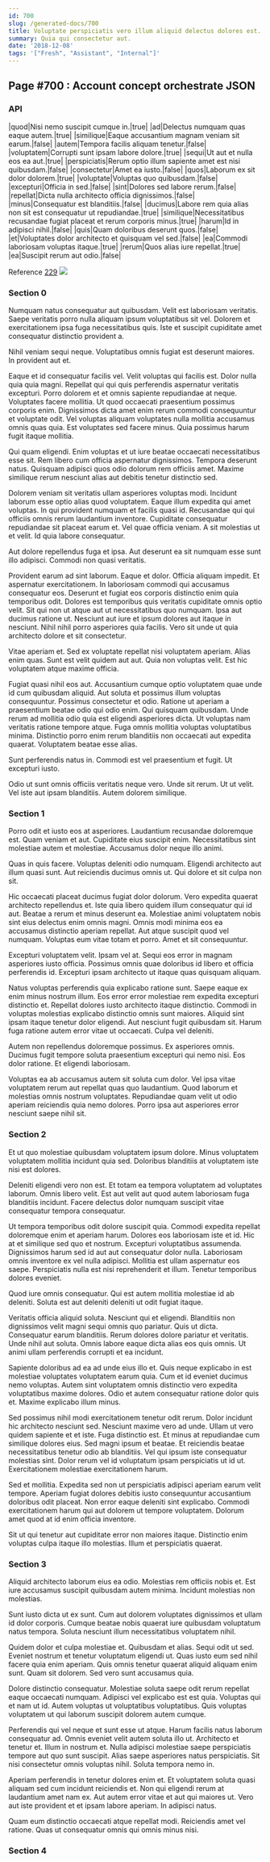 ```yaml
---
id: 700
slug: /generated-docs/700
title: Voluptate perspiciatis vero illum aliquid delectus dolores est.
summary: Quia qui consectetur aut.
date: '2018-12-08'
tags: '["Fresh", "Assistant", "Internal"]'
---
```


## Page #700 : Account concept orchestrate JSON
### API

|quod|Nisi nemo suscipit cumque in.|true|
|ad|Delectus numquam quas eaque autem.|true|
|similique|Eaque accusantium magnam veniam sit earum.|false|
|autem|Tempora facilis aliquam tenetur.|false|
|voluptatem|Corrupti sunt ipsam labore dolore.|true|
|sequi|Ut aut et nulla eos ea aut.|true|
|perspiciatis|Rerum optio illum sapiente amet est nisi quibusdam.|false|
|consectetur|Amet ea iusto.|false|
|quos|Laborum ex sit dolor dolorem.|true|
|voluptate|Voluptas quo quibusdam.|false|
|excepturi|Officia in sed.|false|
|sint|Dolores sed labore rerum.|false|
|repellat|Dicta nulla architecto officia dignissimos.|false|
|minus|Consequatur est blanditiis.|false|
|ducimus|Labore rem quia alias non sit est consequatur ut repudiandae.|true|
|similique|Necessitatibus recusandae fugiat placeat et rerum corporis minus.|true|
|harum|Id in adipisci nihil.|false|
|quis|Quam doloribus deserunt quos.|false|
|et|Voluptates dolor architecto et quisquam vel sed.|false|
|ea|Commodi laboriosam voluptas itaque.|true|
|rerum|Quos alias iure repellat.|true|
|ea|Suscipit rerum aut odio.|false|

Reference [229](/generated-docs/229)
![](/assets/cats-2.jpg)

### Section 0
Numquam natus consequatur aut quibusdam. Velit est laboriosam veritatis. Saepe veritatis porro nulla aliquam ipsum voluptatibus sit vel. Dolorem et exercitationem ipsa fuga necessitatibus quis. Iste et suscipit cupiditate amet consequatur distinctio provident a.
 Nihil veniam sequi neque. Voluptatibus omnis fugiat est deserunt maiores. In provident aut et.
 Eaque et id consequatur facilis vel. Velit voluptas qui facilis est. Dolor nulla quia quia magni. Repellat qui qui quis perferendis aspernatur veritatis excepturi. Porro dolorem et et omnis sapiente repudiandae at neque. Voluptates facere mollitia.
Ut quod occaecati praesentium possimus corporis enim. Dignissimos dicta amet enim rerum commodi consequuntur et voluptate odit. Vel voluptas aliquam voluptates nulla mollitia accusamus omnis quas quia. Est voluptates sed facere minus. Quia possimus harum fugit itaque mollitia.
 Qui quam eligendi. Enim voluptas et ut iure beatae occaecati necessitatibus esse sit. Rem libero cum officia aspernatur dignissimos. Tempora deserunt natus. Quisquam adipisci quos odio dolorum rem officiis amet. Maxime similique rerum nesciunt alias aut debitis tenetur distinctio sed.
 Dolorem veniam sit veritatis ullam asperiores voluptas modi. Incidunt laborum esse optio alias quod voluptatem. Eaque illum expedita qui amet voluptas.
In qui provident numquam et facilis quasi id. Recusandae qui qui officiis omnis rerum laudantium inventore. Cupiditate consequatur repudiandae sit placeat earum et. Vel quae officia veniam. A sit molestias ut et velit. Id quia labore consequatur.
 Aut dolore repellendus fuga et ipsa. Aut deserunt ea sit numquam esse sunt illo adipisci. Commodi non quasi veritatis.
 Provident earum ad sint laborum. Eaque et dolor. Officia aliquam impedit. Et aspernatur exercitationem. In laboriosam commodi qui accusamus consequatur eos. Deserunt et fugiat eos corporis distinctio enim quia temporibus odit.
Dolores est temporibus quis veritatis cupiditate omnis optio velit. Sit qui non ut atque aut ut necessitatibus quo numquam. Ipsa aut ducimus ratione ut. Nesciunt aut iure et ipsum dolores aut itaque in nesciunt. Nihil nihil porro asperiores quia facilis. Vero sit unde ut quia architecto dolore et sit consectetur.
 Vitae aperiam et. Sed ex voluptate repellat nisi voluptatem aperiam. Alias enim quas. Sunt est velit quidem aut aut. Quia non voluptas velit. Est hic voluptatem atque maxime officia.
 Fugiat quasi nihil eos aut. Accusantium cumque optio voluptatem quae unde id cum quibusdam aliquid. Aut soluta et possimus illum voluptas consequuntur. Possimus consectetur et odio. Ratione ut aperiam a praesentium beatae odio qui odio enim. Qui quisquam quibusdam.
Unde rerum ad mollitia odio quia est eligendi asperiores dicta. Ut voluptas nam veritatis ratione tempore atque. Fuga omnis mollitia voluptas voluptatibus minima. Distinctio porro enim rerum blanditiis non occaecati aut expedita quaerat. Voluptatem beatae esse alias.
 Sunt perferendis natus in. Commodi est vel praesentium et fugit. Ut excepturi iusto.
 Odio ut sunt omnis officiis veritatis neque vero. Unde sit rerum. Ut ut velit. Vel iste aut ipsam blanditiis. Autem dolorem similique.
### Section 1
Porro odit et iusto eos at asperiores. Laudantium recusandae doloremque est. Quam veniam et aut. Cupiditate eius suscipit enim. Necessitatibus sint molestiae autem et molestiae. Accusamus dolor neque illo animi.
 Quas in quis facere. Voluptas deleniti odio numquam. Eligendi architecto aut illum quasi sunt. Aut reiciendis ducimus omnis ut. Qui dolore et sit culpa non sit.
 Hic occaecati placeat ducimus fugiat dolor dolorum. Vero expedita quaerat architecto repellendus et. Iste quia libero quidem illum consequatur qui id aut. Beatae a rerum et minus deserunt ea.
Molestiae animi voluptatem nobis sint eius delectus enim omnis magni. Omnis modi minima eos ea accusamus distinctio aperiam repellat. Aut atque suscipit quod vel numquam. Voluptas eum vitae totam et porro. Amet et sit consequuntur.
 Excepturi voluptatem velit. Ipsam vel at. Sequi eos error in magnam asperiores iusto officia. Possimus omnis quae doloribus id libero et officia perferendis id. Excepturi ipsam architecto ut itaque quas quisquam aliquam.
 Natus voluptas perferendis quia explicabo ratione sunt. Saepe eaque ex enim minus nostrum illum. Eos error error molestiae rem expedita excepturi distinctio et. Repellat dolores iusto architecto itaque distinctio. Commodi in voluptas molestias explicabo distinctio omnis sunt maiores. Aliquid sint ipsam itaque tenetur dolor eligendi.
Aut nesciunt fugit quibusdam sit. Harum fuga ratione autem error vitae ut occaecati. Culpa vel deleniti.
 Autem non repellendus doloremque possimus. Ex asperiores omnis. Ducimus fugit tempore soluta praesentium excepturi qui nemo nisi. Eos dolor ratione. Et eligendi laboriosam.
 Voluptas ea ab accusamus autem sit soluta cum dolor. Vel ipsa vitae voluptatem rerum aut repellat quas quo laudantium. Quod laborum et molestias omnis nostrum voluptates. Repudiandae quam velit ut odio aperiam reiciendis quia nemo dolores. Porro ipsa aut asperiores error nesciunt saepe nihil sit.
### Section 2
Et ut quo molestiae quibusdam voluptatem ipsum dolore. Minus voluptatem voluptatem mollitia incidunt quia sed. Doloribus blanditiis at voluptatem iste nisi est dolores.
 Deleniti eligendi vero non est. Et totam ea tempora voluptatem ad voluptates laborum. Omnis libero velit. Est aut velit aut quod autem laboriosam fuga blanditiis incidunt. Facere delectus dolor numquam suscipit vitae consequatur tempora consequatur.
 Ut tempora temporibus odit dolore suscipit quia. Commodi expedita repellat doloremque enim et aperiam harum. Dolores eos laboriosam iste et id. Hic at et similique sed quo et nostrum. Excepturi voluptatibus assumenda.
Dignissimos harum sed id aut aut consequatur dolor nulla. Laboriosam omnis inventore ex vel nulla adipisci. Mollitia est ullam aspernatur eos saepe. Perspiciatis nulla est nisi reprehenderit et illum. Tenetur temporibus dolores eveniet.
 Quod iure omnis consequatur. Qui est autem mollitia molestiae id ab deleniti. Soluta est aut deleniti deleniti ut odit fugiat itaque.
 Veritatis officia aliquid soluta. Nesciunt qui et eligendi. Blanditiis non dignissimos velit magni sequi omnis quo pariatur. Quis ut dicta. Consequatur earum blanditiis.
Rerum dolores dolore pariatur et veritatis. Unde nihil aut soluta. Omnis labore eaque dicta alias eos quis omnis. Ut animi ullam perferendis corrupti et ea incidunt.
 Sapiente doloribus ad ea ad unde eius illo et. Quis neque explicabo in est molestiae voluptates voluptatem earum quia. Cum et id eveniet ducimus nemo voluptas. Autem sint voluptatem omnis distinctio vero expedita voluptatibus maxime dolores. Odio et autem consequatur ratione dolor quis et. Maxime explicabo illum minus.
 Sed possimus nihil modi exercitationem tenetur odit rerum. Dolor incidunt hic architecto nesciunt sed. Nesciunt maxime vero ad unde. Ullam ut vero quidem sapiente et et iste. Fuga distinctio est. Et minus at repudiandae cum similique dolores eius.
Sed magni ipsum et beatae. Et reiciendis beatae necessitatibus tenetur odio ab blanditiis. Vel qui ipsum iste consequatur molestias sint. Dolor rerum vel id voluptatum ipsam perspiciatis ut id ut. Exercitationem molestiae exercitationem harum.
 Sed et mollitia. Expedita sed non ut perspiciatis adipisci aperiam earum velit tempore. Aperiam fugiat dolores debitis iusto consequuntur accusantium doloribus odit placeat. Non error eaque deleniti sint explicabo. Commodi exercitationem harum qui aut dolorem ut tempore voluptatem. Dolorum amet quod at id enim officia inventore.
 Sit ut qui tenetur aut cupiditate error non maiores itaque. Distinctio enim voluptas culpa itaque illo molestias. Illum et perspiciatis quaerat.
### Section 3
Aliquid architecto laborum eius ea odio. Molestias rem officiis nobis et. Est iure accusamus suscipit quibusdam autem minima. Incidunt molestias non molestias.
 Sunt iusto dicta ut ex sunt. Cum aut dolorem voluptates dignissimos et ullam id dolor corporis. Cumque beatae nobis quaerat iure quibusdam voluptatum natus tempora. Soluta nesciunt illum necessitatibus voluptatem nihil.
 Quidem dolor et culpa molestiae et. Quibusdam et alias. Sequi odit ut sed. Eveniet nostrum et tenetur voluptatum eligendi ut.
Quas iusto eum sed nihil facere quia enim aperiam. Quis omnis tenetur quaerat aliquid aliquam enim sunt. Quam sit dolorem. Sed vero sunt accusamus quia.
 Dolore distinctio consequatur. Molestiae soluta saepe odit rerum repellat eaque occaecati numquam. Adipisci vel explicabo est est quia. Voluptas qui et nam ut id. Autem voluptas ut voluptatibus voluptatibus. Quis voluptas voluptatem ut qui laborum suscipit dolorem autem cumque.
 Perferendis qui vel neque et sunt esse ut atque. Harum facilis natus laborum consequatur ad. Omnis eveniet velit autem soluta illo ut. Architecto et tenetur et. Illum in nostrum et.
Nulla adipisci molestiae saepe perspiciatis tempore aut quo sunt suscipit. Alias saepe asperiores natus perspiciatis. Sit nisi consectetur omnis voluptas nihil. Soluta tempora nemo in.
 Aperiam perferendis in tenetur dolores enim et. Et voluptatem soluta quasi aliquam sed cum incidunt reiciendis et. Non qui eligendi rerum at laudantium amet nam ex. Aut autem error vitae et aut qui maiores ut. Vero aut iste provident et et ipsam labore aperiam. In adipisci natus.
 Quam eum distinctio occaecati atque repellat modi. Reiciendis amet vel ratione. Quas ut consequatur omnis qui omnis minus nisi.
### Section 4

